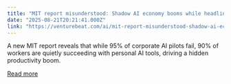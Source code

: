 ```yaml
---
title: "MIT report misunderstood: Shadow AI economy booms while headlines cry failure"
date: "2025-08-21T20:21:41.000Z"
link: "https://venturebeat.com/ai/mit-report-misunderstood-shadow-ai-economy-booms-while-headlines-cry-failure/"
---
```


A new MIT report reveals that while 95% of corporate AI pilots fail, 90% of workers are quietly succeeding with personal AI tools, driving a hidden productivity boom.

[Read more](https://venturebeat.com/ai/mit-report-misunderstood-shadow-ai-economy-booms-while-headlines-cry-failure/)
